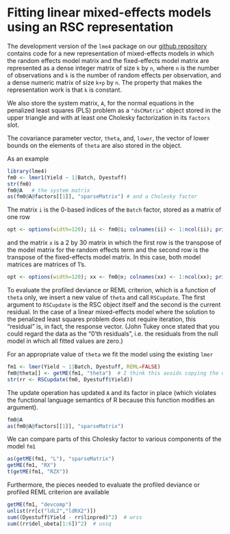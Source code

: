 Fitting linear mixed-effects models using an RSC representation
========================================================
The development version of the `lme4` package on our [github repository](https://github.com/lme4/lme4) contains code for a new representation of mixed-effects models in which the random effects model matrix and the fixed-effects model matrix are represented as a dense integer matrix of size `k` by `n`, where `n` is the number of observations and `k` is the number of random effects per observation, and a dense numeric matrix of size `k+p` by `n`.  The property that makes the representation work is that `k` is constant.

We also store the system matrix, `A`, for the normal equations in the penalized least squares (PLS) problem as a `"dsCMatrix"` object stored in the upper triangle and with at least one Cholesky factorization in its `factors` slot.

The covariance parameter vector, `theta`, and, `lower`, the vector of lower bounds on the elements of `theta` are also stored in the object.

As an example
```r
library(lme4)
fm0 <- lmer1(Yield ~ 1|Batch, Dyestuff)
str(fm0)
fm0@A   # the system matrix
as(fm0@A@factors[[1]], "sparseMatrix") # and a Cholesky factor
```
The matrix `i` is the 0-based indices of the `Batch` factor, stored as a matrix of one row
```r
opt <- options(width=120); ii <- fm0@i; colnames(ii) <- 1:ncol(ii); print(ii); options(opt)
```
and the matrix `x` is a 2 by 30 matrix in which the first row is the transpose of the model matrix for the random effects term and the second row is the transpose of the fixed-effects model matrix.  In this case, both model matrices are matrices of 1's.
```r
opt <- options(width=120); xx <- fm0@x; colnames(xx) <- 1:ncol(xx); print(xx); options(opt)
```

To evaluate the profiled deviance or REML criterion, which is a function of `theta` only, we insert a new value of `theta` and call `RSCupdate`.  The first argument to `RSCupdate` is the RSC object itself and the second is the current residual.  In the case of a linear mixed-effects model where the solution to the penalized least squares problem does not require iteration, this "residual" is, in fact, the response vector.  (John Tukey once stated that you could regard the data as the "0'th residuals", i.e. the residuals from the null model in which all fitted values are zero.)

For an appropriate value of `theta` we fit the model using the existing `lmer`
```r
fm1 <- lmer(Yield ~ 1|Batch, Dyestuff, REML=FALSE)
fm0@theta[] <- getME(fm1, "theta")  # I think this avoids copying the object fm0
str(rr <- RSCupdate(fm0, Dyestuff$Yield))
```

The update operation has updated `A` and its factor in place (which violates the functional language semantics of R because this function modifies an argument).
```r
fm0@A
as(fm0@A@factors[[1]], "sparseMatrix")
```

We can compare parts of this Cholesky factor to various components of the model `fm1`
```r
as(getME(fm1, "L"), "sparseMatrix")
getME(fm1, "RX")
t(getME(fm1, "RZX"))
```

Furthermore, the pieces needed to evaluate the profiled deviance or profiled REML criterion are available
```r
getME(fm1, "devcomp")
unlist(rr[c("ldL2","ldRX2")])
sum((Dyestuff$Yield - rr$linpred)^2)  # wrss
sum((rr$del_ubeta[1:6])^2)  # ussq
```

